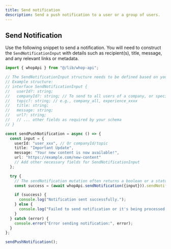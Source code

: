 ```yaml
---
title: Send notification
description: Send a push notification to a user or a group of users.
---
```


## Send Notification

Use the following snippet to send a notification. You will need to construct the `SendNotificationInput` with details such as recipient(s), title, message, and any relevant links or metadata.

```typescript
import { whopApi } from "@/lib/whop-api";

// The SendNotificationInput structure needs to be defined based on your GraphQL schema.
// Example structure:
// interface SendNotificationInput {
//   userId?: string;
//   companyId?: string; // To send to all users of a company, or specific topic
//   topic?: string; // e.g., company_all, experience_xxxx
//   title: string;
//   message: string;
//   url?: string;
//   // ... other fields as required by your schema
// }

const sendPushNotification = async () => {
  const input = {
    userId: "user_xxx", // Or companyId/topic
    title: "Important Update",
    message: "Your new content is now available!",
    url: "https://example.com/new-content"
    // Add other necessary fields for SendNotificationInput
  };

  try {
    // The sendNotification mutation often returns a boolean or a status.
    const success = (await whopApi.sendNotification({input})).sendNotification;

    if (success) {
      console.log("Notification sent successfully.");
    } else {
      console.log("Failed to send notification or it's being processed.");
    }
  } catch (error) {
    console.error("Error sending notification:", error);
  }
};

sendPushNotification();
```
